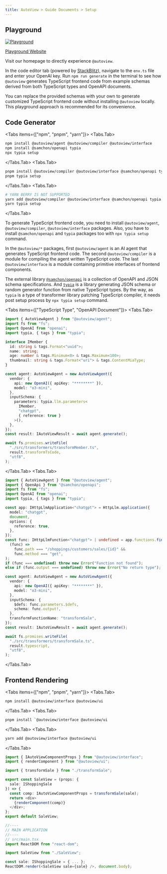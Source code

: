 ```yaml
---
title: AutoView > Guide Documents > Setup
---
```


## Playground
[![Playground](/images/docs/playground.png)](https://stackblitz.com/github/wrtnlabs/autoview-stackblitz-playground)

[Playground Website](https://stackblitz.com/github/wrtnlabs/autoview-stackblitz-playground)

Visit our homepage to directly experience `@autoview`.

In the code editor tab (powered by [StackBlitz](https://stackblitz.com)), navigate to the `env.ts` file and enter your OpenAI key. Run `npm run generate` in the terminal to see how `@autoview` generates TypeScript frontend code from example schemas derived from both TypeScript types and OpenAPI documents.

You can replace the provided schemas with your own to generate customized TypeScript frontend code without installing `@autoview` locally. This playground approach is recommended for its convenience.




## Code Generator
<Tabs items={["npm", "pnpm", "yarn"]}>
  <Tabs.Tab>
```bash filename="Terminal"
npm install @autoview/agent @autoview/compiler @autoview/interface 
npm install @samchon/openapi typia
npx typia setup
```
  </Tabs.Tab>
  <Tabs.Tab>
```bash filename="Terminal"
pnpm install @autoview/compiler @autoview/interface @samchon/openapi typia
pnpm typia setup
```
  </Tabs.Tab>
  <Tabs.Tab>
```bash filename="Terminal"
# YARN BERRY IS NOT SUPPORTED
yarn add @autoview/compiler @autoview/interface @samchon/openapi typia
yarn typia setup
```
  </Tabs.Tab>
</Tabs>

To generate TypeScript frontend code, you need to install `@autoview/agent`, `@autoview/compiler`, `@autoview/interface` packages. Also, you have to install `@samchon/openapi` and `typia` packages too with `npx typia setup` command.

In the `@autoview/*` packages, first `@autoview/agent` is an AI agent that generates TypeScript frontend code. The second `@autoview/compiler` is a module for compiling the agent written TypeScript code. The last `@autoview/interface` is a module containing primitive interfaces of frontend components.

The external library [`@samchon/openapi`](https://github.com/samchon/openapi) is a collection of OpenAPI and JSON schema specifications. And [`typia`](https://typia.io) is a library generating JSON schema or random generator function from native TypeScript types. By the way, as `typia` is a type of transformer library patching TypeScript compiler, it needs post setup process by `npx typia setup` command.

<Tabs items={["TypeScript Type", "OpenAPI Document"]}>
  <Tabs.Tab>
```typescript filename="src/generateTsType.ts" showLineNumbers copy
import { AutoViewAgent } from "@autoview/agent";
import fs from "fs";
import OpenAI from "openai";
import typia, { tags } from "typia";

interface IMember {
  id: string & tags.Format<"uuid">;
  name: string;
  age: number & tags.Minimum<0> & tags.Maximum<100>;
  thumbnail: string & tags.Format<"uri"> & tags.ContentMiaType;
}

const agent: AutoViewAgent = new AutoViewAgent({
  vendor: {
    api: new OpenAI({ apiKey: "********" }),
    model: "o3-mini",
  },
  inputSchema: {
    parameters: typia.llm.parameters<
      IMember, 
      "chatgpt", 
      { reference: true }
    >(),
  },
});
const result: IAutoViewResult = await agent.generate();

await fs.promises.writeFile(
  "./src/transformers/transformMember.ts",
  result.transformTsCode,
  "utf8",
);
```
  </Tabs.Tab>
  <Tabs.Tab>
```typescript filename="src/generateOpenApi.ts" showLineNumbers copy
import { AutoViewAgent } from "@autoview/agent";
import { OpenApi } from "@samchon/openapi";
import fs from "fs";
import OpenAI from "openai";
import typia, { tags } from "typia";

const app: IHttpLlmApplication<"chatgpt"> = HttpLlm.application({
  model: "chatgpt",
  document,
  options: {
    reference: true,
  },
});
const func: IHttpLlmFunction<"chatgpt"> | undefined = app.functions.find(
  (func) =>
    func.path === "/shoppings/customers/sales/{id}" && 
    func.method === "get",
);
if (func === undefined) throw new Error("Function not found");
else if (func.output === undefined) throw new Error("No return type");

const agent: AutoViewAgent = new AutoViewAgent({
  vendor: {
    api: new OpenAI({ apiKey: "********" }),
    model: "o3-mini",
  },
  inputSchema: {
    $defs: func.parameters.$defs,
    schema: func.output!,
  },
  transformFunctionName: "transformSale",
});
const result: IAutoViewResult = await agent.generate();

await fs.promises.writeFile(
  "./src/transformers/transformSale.ts",
  result.typescript,
  "utf8",
);
```
  </Tabs.Tab>
</Tabs>




## Frontend Rendering
<Tabs items={["npm", "pnpm", "yarn"]}>
  <Tabs.Tab>
```bash filename="Terminal"
npm install @autoview/interface @autoview/ui
```
  </Tabs.Tab>
  <Tabs.Tab>
```bash filename="Terminal"
pnpm install `@autoview/interface @autoview/ui
```
  </Tabs.Tab>
  <Tabs.Tab>
```bash filename="Terminal"
yarn add @autoview/interface @autoview/ui
```
  </Tabs.Tab>
</Tabs>

```typescript
import { IAutoViewComponentProps } from "@autoview/interface";
import { renderComponent } from "@autoview/ui";

import { transformSale } from "./transformSale";

export const SaleView = (props: {
  sale: IShoppingSale
}) => {
  const comp: IAutoViewComponentProps = transformSale(sale);
  return <div>
    {renderComponent(comp)}
  </div>;
};
export default SaleView;

//----
// MAIN APPLICATION
//----
// src/main.tsx
import ReactDOM from "react-dom";

import SaleView from "./SaleView";

const sale: IShoppingSale = { ... };
ReactDOM.render(<SaleView sale={sale} />, document.body);
```